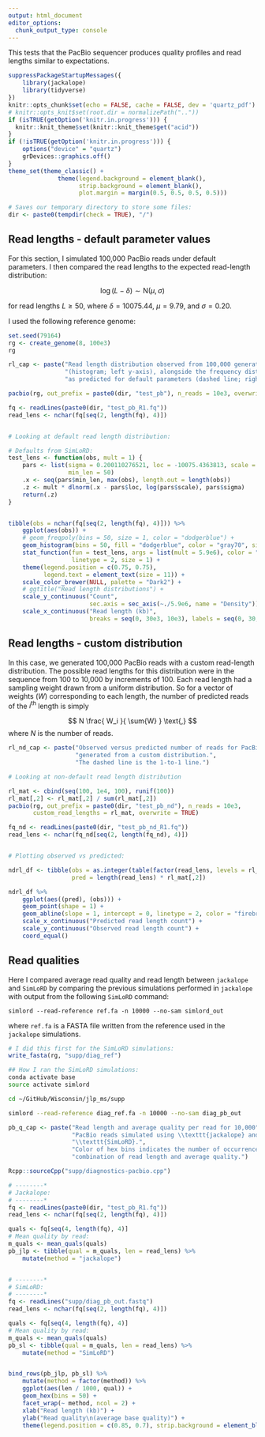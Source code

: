 ```yaml
---
output: html_document
editor_options: 
  chunk_output_type: console
---
```



This tests that the PacBio sequencer produces quality profiles and read lengths similar
to expectations.



```r
suppressPackageStartupMessages({
    library(jackalope)
    library(tidyverse)
})
knitr::opts_chunk$set(echo = FALSE, cache = FALSE, dev = 'quartz_pdf')
# knitr::opts_knit$set(root.dir = normalizePath(".."))
if (isTRUE(getOption('knitr.in.progress'))) {
  knitr::knit_theme$set(knitr::knit_theme$get("acid"))
}
if (!isTRUE(getOption('knitr.in.progress'))) {
    options("device" = "quartz")
    grDevices::graphics.off()
}
theme_set(theme_classic() + 
              theme(legend.background = element_blank(),
                    strip.background = element_blank(),
                    plot.margin = margin(0.5, 0.5, 0.5, 0.5)))

# Saves our temporary directory to store some files:
dir <- paste0(tempdir(check = TRUE), "/")

```




## Read lengths - default parameter values

For this section, I simulated 100,000 PacBio reads under default parameters.
I then compared the read lengths to the expected read-length distribution:

$$
\log(L - \delta) \sim \text{N}(\mu, \sigma)
$$

for read lengths $L \ge 50$, where $\delta = 10075.44$, $\mu = 9.79$,
and $\sigma = 0.20$.

I used the following reference genome:

```r
set.seed(79164)
rg <- create_genome(8, 100e3)
rg
```


```r
rl_cap <- paste("Read length distribution observed from 100,000 generated reads",
                "(histogram; left y-axis), alongside the frequency distribution",
                "as predicted for default parameters (dashed line; right y-axis).")
```


```r
pacbio(rg, out_prefix = paste0(dir, "test_pb"), n_reads = 10e3, overwrite = TRUE)

fq <- readLines(paste0(dir, "test_pb_R1.fq"))
read_lens <- nchar(fq[seq(2, length(fq), 4)])


# Looking at default read length distribution:

# Defaults from SimLoRD:
test_lens <- function(obs, mult = 1) {
    pars <- list(sigma = 0.200110276521, loc = -10075.4363813, scale = 17922.611306,
                 min_len = 50)
    .x <- seq(pars$min_len, max(obs), length.out = length(obs))
    .z <- mult * dlnorm(.x - pars$loc, log(pars$scale), pars$sigma)
    return(.z)
}


tibble(obs = nchar(fq[seq(2, length(fq), 4)])) %>%
    ggplot(aes(obs)) +
    # geom_freqpoly(bins = 50, size = 1, color = "dodgerblue") +
    geom_histogram(bins = 50, fill = "dodgerblue", color = "gray70", size = 0.1) +
    stat_function(fun = test_lens, args = list(mult = 5.9e6), color = "black",
                  linetype = 2, size = 1) +
    theme(legend.position = c(0.75, 0.75),
          legend.text = element_text(size = 11)) +
    scale_color_brewer(NULL, palette = "Dark2") +
    # ggtitle("Read length distributions") +
    scale_y_continuous("Count",
                       sec.axis = sec_axis(~./5.9e6, name = "Density")) +
    scale_x_continuous("Read length (kb)",
                       breaks = seq(0, 30e3, 10e3), labels = seq(0, 30, 10))
```




## Read lengths - custom distribution

In this case, we generated 100,000 PacBio reads with a custom read-length distribution.
The possible read lengths for this distribution were in the sequence from 100 to 10,000
by increments of 100.
Each read length had a sampling weight drawn from a uniform distribution.
So for a vector of weights ($W$) corresponding to each length, the number of predicted
reads of the $i^{\text{th}}$ length is simply

$$
N \frac{ W_i }{ \sum{W} }
\text{,}
$$
where $N$ is the number of reads.


```r
rl_nd_cap <- paste("Observed versus predicted number of reads for PacBio reads",
                   "generated from a custom distribution.",
                   "The dashed line is the 1-to-1 line.")
```


```r

# Looking at non-default read length distribution

rl_mat <- cbind(seq(100, 1e4, 100), runif(100))
rl_mat[,2] <- rl_mat[,2] / sum(rl_mat[,2])
pacbio(rg, out_prefix = paste0(dir, "test_pb_nd"), n_reads = 10e3,
       custom_read_lengths = rl_mat, overwrite = TRUE)

fq_nd <- readLines(paste0(dir, "test_pb_nd_R1.fq"))
read_lens <- nchar(fq_nd[seq(2, length(fq_nd), 4)])


# Plotting observed vs predicted:

ndrl_df <- tibble(obs = as.integer(table(factor(read_lens, levels = rl_mat[,1]))),
                  pred = length(read_lens) * rl_mat[,2])

ndrl_df %>%
    ggplot(aes((pred), (obs))) +
    geom_point(shape = 1) +
    geom_abline(slope = 1, intercept = 0, linetype = 2, color = "firebrick2") +
    scale_x_continuous("Predicted read length count") +
    scale_y_continuous("Observed read length count") +
    coord_equal()

```





## Read qualities

Here I compared average read quality and read length between `jackalope` and `SimLoRD`
by comparing the previous simulations performed in `jackalope` with
output from the following `SimLoRD` command:

```
simlord --read-reference ref.fa -n 10000 --no-sam simlord_out
```

where `ref.fa` is a FASTA file written from the reference used in the `jackalope`
simulations.


```r
# I did this first for the SimLoRD simulations:
write_fasta(rg, "supp/diag_ref")
```
```bash
## How I ran the SimLoRD simulations:
conda activate base
source activate simlord

cd ~/GitHub/Wisconsin/jlp_ms/supp

simlord --read-reference diag_ref.fa -n 10000 --no-sam diag_pb_out
```


```r
pb_q_cap <- paste("Read length and average quality per read for 10,000",
                  "PacBio reads simulated using \\texttt{jackalope} and",
                  "\\texttt{SimLoRD}.",
                  "Color of hex bins indicates the number of occurrences of that",
                  "combination of read length and average quality.")
```


```r
Rcpp::sourceCpp("supp/diagnostics-pacbio.cpp")

# --------*
# Jackalope:
# --------*
fq <- readLines(paste0(dir, "test_pb_R1.fq"))
read_lens <- nchar(fq[seq(2, length(fq), 4)])

quals <- fq[seq(4, length(fq), 4)]
# Mean quality by read:
m_quals <- mean_quals(quals)
pb_jlp <- tibble(qual = m_quals, len = read_lens) %>% 
    mutate(method = "jackalope")


# --------*
# SimLoRD:
# --------*
fq <- readLines("supp/diag_pb_out.fastq")
read_lens <- nchar(fq[seq(2, length(fq), 4)])

quals <- fq[seq(4, length(fq), 4)]
# Mean quality by read:
m_quals <- mean_quals(quals)
pb_sl <- tibble(qual = m_quals, len = read_lens) %>% 
    mutate(method = "SimLoRD")


bind_rows(pb_jlp, pb_sl) %>% 
    mutate(method = factor(method)) %>%
    ggplot(aes(len / 1000, qual)) +
    geom_hex(bins = 50) +
    facet_wrap(~ method, ncol = 2) +
    xlab("Read length (kb)") +
    ylab("Read quality\n(average base quality)") +
    theme(legend.position = c(0.85, 0.7), strip.background = element_blank())

```
